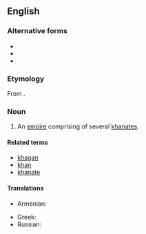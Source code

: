 ==English==

===Alternative forms===
* {{l|en|kaganate}}
* {{l|en|kaganat}}
* {{l|en|khakanate}}

===Etymology===
From {{suffix|khagan|ate|lang=en}}.

===Noun===
{{en-noun}}

# An [[empire]] comprising of several [[khanate|khanates]].

====Related terms====
* [[khagan]]
* [[khan]]
* [[khanate]]

====Translations====
{{trans-top|an empire comprising of several khanates.}}
* Armenian: {{t-|hy|խաքանություն|tr=xakʿanutʿyun|sc=Armn}}
{{trans-mid}}
* Greek: {{t|el|χαγανάτο|n|sc=Grek}}
* Russian: {{t+|ru|каганат|m|tr=kaganát|sc=Cyrl}}
{{trans-bottom}}